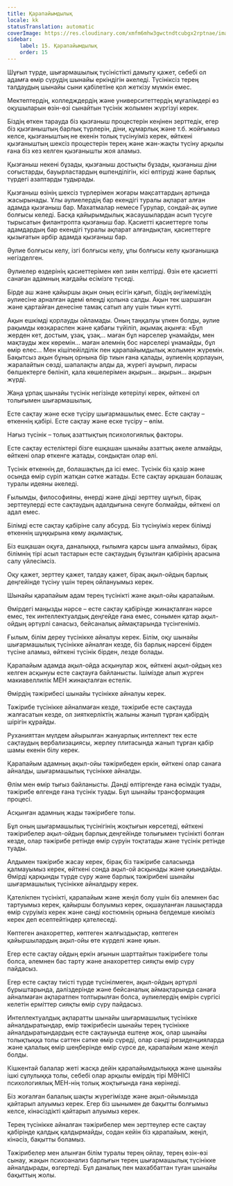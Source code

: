 ```yaml
---
title: Қарапайымдылық
locale: kk
statusTranslation: automatic
coverImage: https://res.cloudinary.com/xmfm6mhw3gwctndtcubgx2rptnae/image/upload/v1740337243/small_cover_educacion_fundamental_a051170f1c.webp
sidebar:
    label: 15. Қарапайымдылық
    order: 15
---
```

Шұғыл түрде, шығармашылық түсіністікті дамыту қажет, себебі ол адамға өмір сүрудің шынайы еркіндігін әкеледі. Түсініксіз терең талдаудың шынайы сыни қабілетіне қол жеткізу мүмкін емес.

Мектептердің, колледждердің және университеттердің мұғалімдері өз оқушыларын өзін-өзі сынайтын түсінік жолымен жүргізуі керек.

Біздің өткен тарауда біз қызғаныш процестерін кеңінен зерттедік, егер біз қызғаныштың барлық түрлерін, діни, құмарлық және т.б. жойғымыз келсе, қызғаныштың не екенін толық түсінуіміз керек, өйткені қызғаныштың шексіз процестерін терең және жан-жақты түсіну арқылы ғана біз кез келген қызғанышты жоя аламыз.

Қызғаныш некені бұзады, қызғаныш достықты бұзады, қызғаныш діни соғыстарды, бауырластардың өшпенділігін, кісі өлтіруді және барлық түрдегі азаптарды тудырады.

Қызғаныш өзінің шексіз түрлерімен жоғары мақсаттардың артында жасырынады. Ұлы әулиелердің бар екендігі туралы ақпарат алған адамда қызғаныш бар. Махатмалар немесе Гурулар, сондай-ақ әулие болғысы келеді. Басқа қайырымдылық жасаушылардан асып түсуге тырысатын филантропта қызғаныш бар. Қасиетті қасиеттерге толы адамдардың бар екендігі туралы ақпарат алғандықтан, қасиеттерге қызығатын әрбір адамда қызғаныш бар.

Әулие болғысы келу, ізгі болғысы келу, ұлы болғысы келу қызғанышқа негізделген.

Әулиелер өздерінің қасиеттерімен көп зиян келтірді. Өзін өте қасиетті санаған адамның жағдайы есімізге түседі.

Бірде аш және қайыршы ақын оның есігін қағып, біздің әңгімеміздің әулиесіне арналған әдемі өлеңді қолына салды. Ақын тек шаршаған және қартайған денесіне тамақ сатып алу үшін тиын күтті.

Ақын ешкімді қорлауды ойламады. Оның таңқалуы үлкен болды, әулие рақымды көзқараспен және қабағы түйіліп, ақымақ ақынға: «Бұл жерден кет, достым, ұзақ, ұзақ... маған бұл нәрселер ұнамайды, мен мақтауды жек көремін... маған әлемнің бос нәрселері ұнамайды, бұл өмір елес... Мен кішіпейілділік пен қарапайымдылық жолымен жүремін. Бақытсыз ақын бұның орнына бір тиын ғана қалады, әулиенің қорлауын, жаралайтын сөзді, шапалақты алды да, жүрегі ауырып, лирасы бөлшектерге бөлініп, қала көшелерімен ақырын... ақырын... ақырын жүрді.

Жаңа ұрпақ шынайы түсінік негізінде көтерілуі керек, өйткені ол толығымен шығармашылық.

Есте сақтау және еске түсіру шығармашылық емес. Есте сақтау – өткеннің қабірі. Есте сақтау және еске түсіру – өлім.

Нағыз түсінік – толық азаттықтың психологиялық факторы.

Есте сақтау естеліктері бізге ешқашан шынайы азаттық әкеле алмайды, өйткені олар өткенге жатады, сондықтан олар өлі.

Түсінік өткеннің де, болашақтың да ісі емес. Түсінік біз қазір және осында өмір сүріп жатқан сәтке жатады. Есте сақтау әрқашан болашақ туралы идеяны әкеледі.

Ғылымды, философияны, өнерді және дінді зерттеу шұғыл, бірақ зерттеулерді есте сақтаудың адалдығына сенуге болмайды, өйткені ол адал емес.

Білімді есте сақтау қабіріне салу абсурд. Біз түсінуіміз керек білімді өткеннің шұңқырына көму ақымақтық.

Біз ешқашан оқуға, даналыққа, ғылымға қарсы шыға алмаймыз, бірақ білімнің тірі асыл тастарын есте сақтаудың бұзылған қабірінің арасына салу үйлесімсіз.

Оқу қажет, зерттеу қажет, талдау қажет, бірақ ақыл-ойдың барлық деңгейінде түсіну үшін терең ойлануымыз керек.

Шынайы қарапайым адам терең түсінікті және ақыл-ойы қарапайым.

Өмірдегі маңызды нәрсе – есте сақтау қабірінде жинақталған нәрсе емес, тек интеллектуалдық деңгейде ғана емес, сонымен қатар ақыл-ойдың әртүрлі санасыз, бейсаналық аймақтарында түсінгеніміз.

Ғылым, білім дереу түсінікке айналуы керек. Білім, оқу шынайы шығармашылық түсінікке айналған кезде, біз барлық нәрсені бірден түсіне аламыз, өйткені түсінік бірден, лезде болады.

Қарапайым адамда ақыл-ойда асқынулар жоқ, өйткені ақыл-ойдың кез келген асқынуы есте сақтауға байланысты. Ішімізде алып жүрген макиавеллилік МЕН жинақталған естелік.

Өмірдің тәжірибесі шынайы түсінікке айналуы керек.

Тәжірибе түсінікке айналмаған кезде, тәжірибе есте сақтауда жалғасатын кезде, ол зияткерліктің жалыны жанып тұрған қабірдің шірігін құрайды.

Руханияттан мүлдем айырылған жануарлық интеллект тек есте сақтаудың вербализациясы, жерлеу плитасында жанып тұрған қабір шамы екенін білу керек.

Қарапайым адамның ақыл-ойы тәжірибеден еркін, өйткені олар санаға айналды, шығармашылық түсінікке айналды.

Өлім мен өмір тығыз байланысты. Дәнді өлтіргенде ғана өсімдік туады, тәжірибе өлгенде ғана түсінік туады. Бұл шынайы трансформация процесі.

Асқынған адамның жады тәжірибеге толы.

Бұл оның шығармашылық түсінігінің жоқтығын көрсетеді, өйткені тәжірибелер ақыл-ойдың барлық деңгейінде толығымен түсінікті болған кезде, олар тәжірибе ретінде өмір сүруін тоқтатады және түсінік ретінде туады.

Алдымен тәжірибе жасау керек, бірақ біз тәжірибе саласында қалмауымыз керек, өйткені сонда ақыл-ой асқынады және қиындайды. Өмірді қарқынды түрде сүру және барлық тәжірибені шынайы шығармашылық түсінікке айналдыру керек.

Қателікпен түсінікті, қарапайым және жеңіл болу үшін біз әлемнен бас тартуымыз керек, қайыршы болуымыз керек, оқшауланған лашықтарда өмір сүруіміз керек және сәнді костюмнің орнына белдемше киюіміз керек деп есептейтіндер қателеседі.

Көптеген анахореттер, көптеген жалғыздықтар, көптеген қайыршылардың ақыл-ойы өте күрделі және қиын.

Егер есте сақтау ойдың еркін ағынын шарттайтын тәжірибеге толы болса, әлемнен бас тарту және анахореттер сияқты өмір сүру пайдасыз.

Егер есте сақтау тиісті түрде түсінілмеген, ақыл-ойдың әртүрлі бұрыштарында, дәліздерінде және бейсаналық аймақтарында санаға айналмаған ақпаратпен толтырылған болса, әулиелердің өмірін сүргісі келетін ерміттер сияқты өмір сүру пайдасыз.

Интеллектуалдық ақпаратты шынайы шығармашылық түсінікке айналдыратындар, өмір тәжірибесін шынайы терең түсінікке айналдыратындардың есте сақтауында ештеңе жоқ, олар шынайы толықтыққа толы сәттен сәтке өмір сүреді, олар сәнді резиденцияларда және қалалық өмір шеңберінде өмір сүрсе де, қарапайым және жеңіл болды.

Кішкентай балалар жеті жасқа дейін қарапайымдылыққа және шынайы ішкі сұлулыққа толы, себебі олар арқылы өмірдің тірі МӘНІСІ психологиялық МЕН-нің толық жоқтығында ғана көрінеді.

Біз жоғалған балалық шақты жүрегімізде және ақыл-ойымызда қайтарып алуымыз керек. Егер біз шынымен де бақытты болғымыз келсе, кінәсіздікті қайтарып алуымыз керек.

Терең түсінікке айналған тәжірибелер мен зерттеулер есте сақтау қабірінде қалдық қалдырмайды, содан кейін біз қарапайым, жеңіл, кінәсіз, бақытты боламыз.

Тәжірибелер мен алынған білім туралы терең ойлау, терең өзін-өзі сынау, жақын психоанализ барлығын терең шығармашылық түсінікке айналдырады, өзгертеді. Бұл даналық пен махаббаттан туған шынайы бақыттың жолы.

